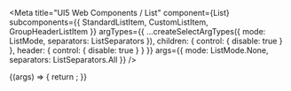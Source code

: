 
<Meta
  title="UI5 Web Components / List"
  component={List}
  subcomponents={{ StandardListItem, CustomListItem, GroupHeaderListItem }}
  argTypes={{
    ...createSelectArgTypes({ mode: ListMode, separators: ListSeparators }),
    children: { control: { disable: true } },
    header: { control: { disable: true } }
  }}
  args={{
    mode: ListMode.None,
    separators: ListSeparators.All
  }}
/>

<DocsHeader />

<Canvas>
  <Story name="Default">
    {(args) => {
      return <List {...args} />;
    }}
  </Story>
</Canvas>

<ArgsTable story="." />
